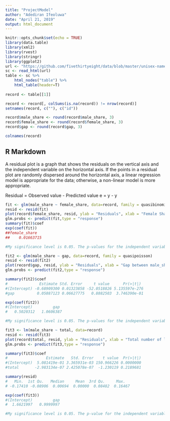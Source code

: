 ```yaml
---
title: "ProjectModel"
author: "Adediran Ifeoluwa"
date: "April 21, 2019"
output: html_document
---
```


```r

knitr::opts_chunk$set(echo = TRUE)
library(data.table)
library(xml2)
library(rvest)
library(stringr)
library(ggplot2)
url <- "https://github.com/fivethirtyeight/data/blob/master/unisex-names/unisex_names_table.csv"
sc <- read_html(url)
table <- sc %>%
    html_nodes("table") %>%
    html_table(header=T)
	
record <- table[[1]] 

record <- record[, colSums(is.na(record)) != nrow(record)]
setnames(record, c(""), c("id"))

record$male_share <- round(record$male_share, 3)
record$female_share <- round(record$female_share, 3)
record$gap <- round(record$gap, 3)

colnames(record)

```

## R Markdown

A residual plot is a graph that shows the residuals on the vertical axis and the independent variable on the horizontal axis. If the points in a residual plot are randomly dispersed around the horizontal axis, a linear regression model is appropriate for the data; otherwise, a non-linear model is more appropriate.

Residual = Observed value - Predicted value 
e = y - y 


```r


fit <- glm(male_share ~ female_share, data=record, family = quasibinomial)
resid <- resid(fit) 
plot(record$female_share, resid, ylab = "Residuals", xlab = "Female Share", main="Plot 1")
glm.probs <- predict(fit,type = "response")
summary(fit)$coef
exp(coef(fit))
##female_share 
##    0.01663715 

#My significance level is 0.05. The p-values for the independent variable is less than the significance level of the model which implies that the variable female_share is statistically significant to the model. There is a negative correlation between the independent variable the dependent variables. The points in the residual plot were not randomly dispersed around the horizontal axis. A non-linear model is more appropriate for this analysis.


```



```r

fit2 <- glm(male_share ~ gap, data=record, family = quasipoisson)
resid <- resid(fit2) 
plot(record$gap, resid, ylab = "Residuals", xlab = "Gap between male_share and female_share", main="Plot 2")
glm.probs <- predict(fit2,type = "response")

summary(fit2)$coef
#              Estimate Std. Error     t value      Pr(>|t|)
#(Intercept) -0.68909300 0.01323858 -52.0518826 5.135597e-276
#gap          0.05887123 0.06627775   0.8882503  3.746390e-01

exp(coef(fit2))
#(Intercept)         gap 
#	0.5020312   1.0606387 

#My significance level is 0.05. The p-values for the independent variable is greater than the significance level of the model which implies that the variable Gap is statistically not significant to the model. There is a negative correlation between the independent variable the dependent variables. The points in the residual plot were not randomly dispersed around the horizontal axis. A non-linear model is more appropriate for this analysis.


```




```r

fit3 <- lm(male_share ~ total, data=record)
resid <- resid(fit3) 
plot(record$total, resid, ylab = "Residuals", xlab = "Total number of living Americans with the name", main="Plot 3")
glm.probs <- predict(fit3,type = "response")

summary(fit3)$coef
#                 Estimate   Std. Error    t value  Pr(>|t|)
#(Intercept)  5.081419e-01 3.365931e-03 150.966226 0.0000000
#total       -2.983134e-07 2.425078e-07  -1.230119 0.2189681

summary(resid)
#   Min.  1st Qu.   Median     Mean  3rd Qu.     Max. 
# -0.17410 -0.08906  0.00694  0.00000  0.08482  0.16467 

exp(coef(fit3))
#(Intercept)         gap 
#  1.6621997   0.9999997 

#My significance level is 0.05. The p-value for the independent variable is greater than the significance level of the model which implies that the variable total is statistically not significant to the model. The points in the residual plot were randomly dispersed around the horizontal axis. A linear model is more appropriate for this analysis.


``` 
